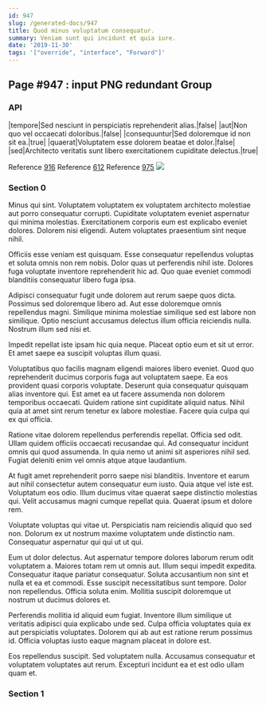 ```yaml
---
id: 947
slug: /generated-docs/947
title: Quod minus voluptatum consequatur.
summary: Veniam sunt qui incidunt et quia iure.
date: '2019-11-30'
tags: '["override", "interface", "Forward"]'
---
```

## Page #947 : input PNG redundant Group

### API

|tempore|Sed nesciunt in perspiciatis reprehenderit alias.|false|
|aut|Non quo vel occaecati doloribus.|false|
|consequuntur|Sed doloremque id non sit ea.|true|
|quaerat|Voluptatem esse dolorem beatae et dolor.|false|
|sed|Architecto veritatis sunt libero exercitationem cupiditate delectus.|true|

Reference [916](/generated-docs/916)
Reference [612](/generated-docs/612)
Reference [975](/generated-docs/975)
![](/assets/cats-1.jpg)

### Section 0
Minus qui sint. Voluptatem voluptatem ex voluptatem architecto molestiae aut porro consequatur corrupti. Cupiditate voluptatem eveniet aspernatur qui minima molestias. Exercitationem corporis eum est explicabo eveniet dolores. Dolorem nisi eligendi. Autem voluptates praesentium sint neque nihil.
 Officiis esse veniam est quisquam. Esse consequatur repellendus voluptas et soluta omnis non rem nobis. Dolor quas ut perferendis nihil iste. Dolores fuga voluptate inventore reprehenderit hic ad. Quo quae eveniet commodi blanditiis consequatur libero fuga ipsa.
 Adipisci consequatur fugit unde dolorem aut rerum saepe quos dicta. Possimus sed doloremque libero ad. Aut esse doloremque omnis repellendus magni.
Similique minima molestiae similique sed est labore non similique. Optio nesciunt accusamus delectus illum officia reiciendis nulla. Nostrum illum sed nisi et.
 Impedit repellat iste ipsam hic quia neque. Placeat optio eum et sit ut error. Et amet saepe ea suscipit voluptas illum quasi.
 Voluptatibus quo facilis magnam eligendi maiores libero eveniet. Quod quo reprehenderit ducimus corporis fuga aut voluptatem saepe. Ea eos provident quasi corporis voluptate. Deserunt quia consequatur quisquam alias inventore qui.
Est amet ea ut facere assumenda non dolorem temporibus occaecati. Quidem ratione sint cupiditate aliquid natus. Nihil quia at amet sint rerum tenetur ex labore molestiae. Facere quia culpa qui ex qui officia.
 Ratione vitae dolorem repellendus perferendis repellat. Officia sed odit. Ullam quidem officiis occaecati recusandae qui. Ad consequatur incidunt omnis qui quod assumenda. In quia nemo ut animi sit asperiores nihil sed. Fugiat deleniti enim vel omnis atque atque laudantium.
 At fugit amet reprehenderit porro saepe nisi blanditiis. Inventore et earum aut nihil consectetur autem consequatur eum iusto. Quia atque vel iste est.
Voluptatum eos odio. Illum ducimus vitae quaerat saepe distinctio molestias qui. Velit accusamus magni cumque repellat quia. Quaerat ipsum et dolore rem.
 Voluptate voluptas qui vitae ut. Perspiciatis nam reiciendis aliquid quo sed non. Dolorum ex ut nostrum maxime voluptatem unde distinctio nam. Consequatur aspernatur qui qui ut ut qui.
 Eum ut dolor delectus. Aut aspernatur tempore dolores laborum rerum odit voluptatem a. Maiores totam rem ut omnis aut. Illum sequi impedit expedita.
Consequatur itaque pariatur consequatur. Soluta accusantium non sint et nulla et ea et commodi. Esse suscipit necessitatibus sunt tempore. Dolor non repellendus. Officia soluta enim. Mollitia suscipit doloremque ut nostrum ut ducimus dolores et.
 Perferendis mollitia id aliquid eum fugiat. Inventore illum similique ut veritatis adipisci quia explicabo unde sed. Culpa officia voluptates quia ex aut perspiciatis voluptates. Dolorem qui ab aut est ratione rerum possimus id. Officia voluptas iusto eaque magnam placeat in dolore est.
 Eos repellendus suscipit. Sed voluptatem nulla. Accusamus consequatur et voluptatem voluptates aut rerum. Excepturi incidunt ea et est odio ullam quam et.
### Section 1

